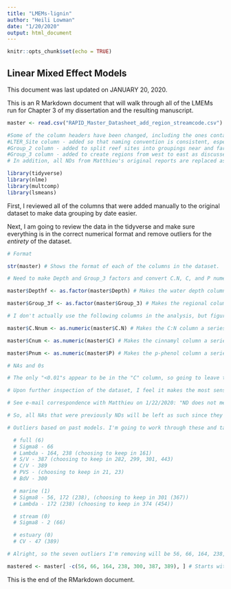```yaml
---
title: "LMEMs-lignin"
author: "Heili Lowman"
date: "1/20/2020"
output: html_document
---
```


```r
knitr::opts_chunk$set(echo = TRUE)
```

## Linear Mixed Effect Models

This document was last updated on JANUARY 20, 2020.

This is an R Markdown document that will walk through all of the LMEMs run for Chapter 3 of my dissertation and the resulting manuscript.

```r

master <- read.csv("RAPID_Master_Datasheet_add_region_streamcode.csv") # Loads the newly updated dataset, as of April 8, 2019. 

#Some of the column headers have been changed, including the ones containing the "micro" symbol, which R apparently cannot process. 
#LTER_Site column - added so that naming convention is consistent, especially among stream sites which were entered differently in the "Site" column.
#Group_2 column - added to split reef sites into groupings near and far from streams by date. 
#Group_3 column - added to create regions from west to east as discussed with Matthieu.
# In addition, all NDs from Matthieu's original reports are replaced as NAs.

library(tidyverse)
library(nlme)
library(multcomp)
library(lsmeans)

```

First, I reviewed all of the columns that were added manually to the original dataset to make data grouping by date easier.

Next, I am going to review the data in the tidyverse and make sure everything is in the correct numerical format and remove outliers for the *entirety* of the dataset.

```r

# Format

str(master) # Shows the format of each of the columns in the dataset.

# Need to make Depth and Group_3 factors and convert C.N, C, and P numeric.

master$Depthf <- as.factor(master$Depth) # Makes the water depth column a series of factors.

master$Group_3f <- as.factor(master$Group_3) # Makes the regional column a series of factors.

# I don't actually use the following columns in the analysis, but figured it's best to make these transformations just in case.

master$C.Nnum <- as.numeric(master$C.N) # Makes the C:N column a series of numbers.

master$Cnum <- as.numeric(master$C) # Makes the cinnamyl column a series of numbers.

master$Pnum <- as.numeric(master$P) # Makes the p-phenol column a series of numbers.

# NAs and 0s

# The only "<0.01"s appear to be in the "C" column, so going to leave those since this column is not being analyzed in this code.

# Upon further inspection of the dataset, I feel it makes the most sense to only alter those columns that are needed for the below analysis, so that's what I'll do. See below:

# See e-mail correspondence with Matthieu on 1/22/2020: "ND does not mean 0. When doing analytical measurements using GC/MS or others detectors you never can say that you have 0. Indeed, due to analytical issues you have limits of quantification and limits of detection. To summarize, when you are under LOD, it does not mean that you do not have the presence of the analyte but that you cannot decipher it from the background."

# So, all NAs that were previously NDs will be left as such since they are not actually a 0 value.

# Outliers based on past models. I'm going to work through these and take a more conservative approach with removing outliers from the whole dataset.

  # full (6)
  # Sigma8 - 66
  # Lambda - 164, 238 (choosing to keep in 161)
  # S/V - 387 (choosing to keep in 282, 299, 301, 443)
  # C/V - 389
  # PVS - (choosing to keep in 21, 23)
  # BdV - 300

  # marine (1)
  # Sigma8 - 56, 172 (238), (choosing to keep in 301 (367))
  # Lambda - 172 (238) (choosing to keep in 374 (454))

  # stream (0)
  # Sigma8 - 2 (66)

  # estuary (0)
  # CV - 47 (389)

# Alright, so the seven outliers I'm removing will be 56, 66, 164, 238, 300, 387, and 389 from the original dataset. I'll work backwards to preserve line numbers.

mastered <- master[ -c(56, 66, 164, 238, 300, 387, 389), ] # Starts with the original dataset and then removes desired rows.

```


This is the end of the RMarkdown document.